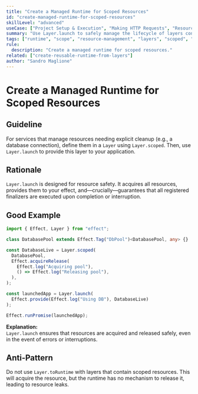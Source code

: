 ```yaml
---
title: "Create a Managed Runtime for Scoped Resources"
id: "create-managed-runtime-for-scoped-resources"
skillLevel: "advanced"
useCase: ["Project Setup & Execution", "Making HTTP Requests", "Resource Management"]
summary: "Use Layer.launch to safely manage the lifecycle of layers containing scoped resources, ensuring finalizers are always run."
tags: ["runtime", "scope", "resource-management", "layers", "scoped", "finalizer", "launch"]
rule:
  description: "Create a managed runtime for scoped resources."
related: ["create-reusable-runtime-from-layers"]
author: "Sandro Maglione"
---
```


# Create a Managed Runtime for Scoped Resources

## Guideline

For services that manage resources needing explicit cleanup (e.g., a database
connection), define them in a `Layer` using `Layer.scoped`. Then, use
`Layer.launch` to provide this layer to your application.

## Rationale

`Layer.launch` is designed for resource safety. It acquires all resources,
provides them to your effect, and—crucially—guarantees that all registered
finalizers are executed upon completion or interruption.

## Good Example

```typescript
import { Effect, Layer } from "effect";

class DatabasePool extends Effect.Tag("DbPool")<DatabasePool, any> {}

const DatabaseLive = Layer.scoped(
  DatabasePool,
  Effect.acquireRelease(
    Effect.log("Acquiring pool"),
    () => Effect.log("Releasing pool"),
  ),
);

const launchedApp = Layer.launch(
  Effect.provide(Effect.log("Using DB"), DatabaseLive)
);

Effect.runPromise(launchedApp);
```

**Explanation:**  
`Layer.launch` ensures that resources are acquired and released safely, even
in the event of errors or interruptions.

## Anti-Pattern

Do not use `Layer.toRuntime` with layers that contain scoped resources. This
will acquire the resource, but the runtime has no mechanism to release it,
leading to resource leaks.
